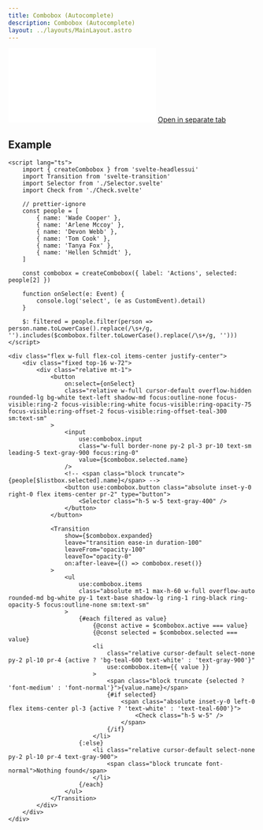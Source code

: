```yaml
---
title: Combobox (Autocomplete)
description: Combobox (Autocomplete)
layout: ../layouts/MainLayout.astro
---
```


<iframe class="w-full h-[378px] mt-8 mb-4 rounded-xl" src="/svelte-headlessui/example/combobox" frameborder="0" scrolling="no"></iframe>
<a href="/svelte-headlessui/example/combobox" target="_blank">
	Open in separate tab
</a>

## Example

```svelte
<script lang="ts">
	import { createCombobox } from 'svelte-headlessui'
	import Transition from 'svelte-transition'
	import Selector from './Selector.svelte'
	import Check from './Check.svelte'

	// prettier-ignore
	const people = [
		{ name: 'Wade Cooper' },
		{ name: 'Arlene Mccoy' },
		{ name: 'Devon Webb' },
		{ name: 'Tom Cook' },
		{ name: 'Tanya Fox' },
		{ name: 'Hellen Schmidt' },
	]

	const combobox = createCombobox({ label: 'Actions', selected: people[2] })

	function onSelect(e: Event) {
		console.log('select', (e as CustomEvent).detail)
	}

	$: filtered = people.filter(person => person.name.toLowerCase().replace(/\s+/g, '').includes($combobox.filter.toLowerCase().replace(/\s+/g, '')))
</script>

<div class="flex w-full flex-col items-center justify-center">
	<div class="fixed top-16 w-72">
		<div class="relative mt-1">
			<button
				on:select={onSelect}
				class="relative w-full cursor-default overflow-hidden rounded-lg bg-white text-left shadow-md focus:outline-none focus-visible:ring-2 focus-visible:ring-white focus-visible:ring-opacity-75 focus-visible:ring-offset-2 focus-visible:ring-offset-teal-300 sm:text-sm"
			>
				<input
					use:combobox.input
					class="w-full border-none py-2 pl-3 pr-10 text-sm leading-5 text-gray-900 focus:ring-0"
					value={$combobox.selected.name}
				/>
				<!-- <span class="block truncate">{people[$listbox.selected].name}</span> -->
				<button use:combobox.button class="absolute inset-y-0 right-0 flex items-center pr-2" type="button">
					<Selector class="h-5 w-5 text-gray-400" />
				</button>
			</button>

			<Transition
				show={$combobox.expanded}
				leave="transition ease-in duration-100"
				leaveFrom="opacity-100"
				leaveTo="opacity-0"
				on:after-leave={() => combobox.reset()}
			>
				<ul
					use:combobox.items
					class="absolute mt-1 max-h-60 w-full overflow-auto rounded-md bg-white py-1 text-base shadow-lg ring-1 ring-black ring-opacity-5 focus:outline-none sm:text-sm"
				>
					{#each filtered as value}
						{@const active = $combobox.active === value}
						{@const selected = $combobox.selected === value}
						<li
							class="relative cursor-default select-none py-2 pl-10 pr-4 {active ? 'bg-teal-600 text-white' : 'text-gray-900'}"
							use:combobox.item={{ value }}
						>
							<span class="block truncate {selected ? 'font-medium' : 'font-normal'}">{value.name}</span>
							{#if selected}
								<span class="absolute inset-y-0 left-0 flex items-center pl-3 {active ? 'text-white' : 'text-teal-600'}">
									<Check class="h-5 w-5" />
								</span>
							{/if}
						</li>
					{:else}
						<li class="relative cursor-default select-none py-2 pl-10 pr-4 text-gray-900">
							<span class="block truncate font-normal">Nothing found</span>
						</li>
					{/each}
				</ul>
			</Transition>
		</div>
	</div>
</div>
```

